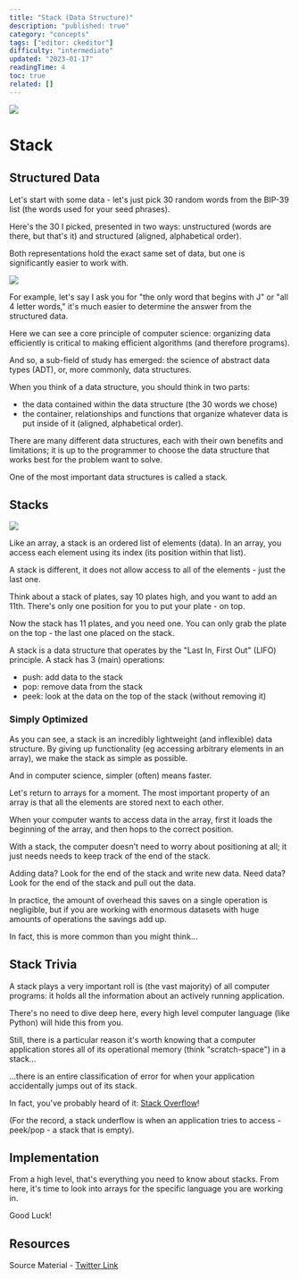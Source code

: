 ```yaml
---
title: "Stack (Data Structure)"
description: "published: true"
category: "concepts"
tags: ["editor: ckeditor"]
difficulty: "intermediate"
updated: "2023-01-17"
readingTime: 4
toc: true
related: []
---
```


![](/images/stack-banner.png)

# Stack

## Structured Data

Let's start with some data - let's just pick 30 random words from the BIP-39 list (the words used for your seed phrases).

Here's the 30 I picked, presented in two ways: unstructured (words are there, but that's it) and structured (aligned, alphabetical order).

Both representations hold the exact same set of data, but one is significantly easier to work with.

![](/images/stack-1.png)

For example, let's say I ask you for "the only word that begins with J" or "all 4 letter words," it's much easier to determine the answer from the structured data.

Here we can see a core principle of computer science: organizing data efficiently is critical to making efficient algorithms (and therefore programs).

And so, a sub-field of study has emerged: the science of abstract data types (ADT), or, more commonly, data structures.

When you think of a data structure, you should think in two parts:

*   the data contained within the data structure (the 30 words we chose)
*   the container, relationships and functions that organize whatever data is put inside of it (aligned, alphabetical order).

There are many different data structures, each with their own benefits and limitations; it is up to the programmer to choose the data structure that works best for the problem want to solve.

One of the most important data structures is called a stack.

## Stacks

![](/images/stack-2.png)

Like an array, a stack is an ordered list of elements (data). In an array, you access each element using its index (its position within that list).

A stack is different, it does not allow access to all of the elements - just the last one.

Think about a stack of plates, say 10 plates high, and you want to add an 11th. There's only one position for you to put your plate - on top.

Now the stack has 11 plates, and you need one. You can only grab the plate on the top - the last one placed on the stack.

A stack is a data structure that operates by the "Last In, First Out" (LIFO) principle. A stack has 3 (main) operations:

*   push: add data to the stack
*   pop: remove data from the stack
*   peek: look at the data on the top of the stack (without removing it)

### Simply Optimized

As you can see, a stack is an incredibly lightweight (and inflexible) data structure. By giving up functionality (eg accessing arbitrary elements in an array), we make the stack as simple as possible.

And in computer science, simpler (often) means faster.

Let's return to arrays for a moment. The most important property of an array is that all the elements are stored next to each other.

When your computer wants to access data in the array, first it loads the beginning of the array, and then hops to the correct position.

With a stack, the computer doesn't need to worry about positioning at all; it just needs needs to keep track of the end of the stack.

Adding data? Look for the end of the stack and write new data. Need data? Look for the end of the stack and pull out the data.

In practice, the amount of overhead this saves on a single operation is negligible, but if you are working with enormous datasets with huge amounts of operations the savings add up.

In fact, this is more common than you might think...

## Stack Trivia

A stack plays a very important roll is (the vast majority) of all computer programs: it holds all the information about an actively running application.

There's no need to dive deep here, every high level computer language (like Python) will hide this from you.

Still, there is a particular reason it's worth knowing that a computer application stores all of its operational memory (think "scratch-space") in a stack...

...there is an entire classification of error for when your application accidentally jumps out of its stack.

In fact, you've probably heard of it: [Stack Overflow](https://stackoverflow.com/)!

(For the record, a stack underflow is when an application tries to access - peek/pop - a stack that is empty).

## Implementation

From a high level, that's everything you need to know about stacks. From here, it's time to look into arrays for the specific language you are working in.

Good Luck!

## Resources

Source Material - [Twitter Link](https://twitter.com/logarithmicrex/status/1615103528812544000)
